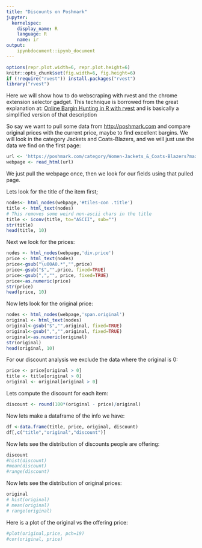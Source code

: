 ```yaml
---
title: "Discounts on Poshmark"
jupyter:
  kernelspec:
    display_name: R
    language: R
    name: ir
output:
    ipynbdocument::ipynb_document
---
```


```r
options(repr.plot.width=6, repr.plot.height=6)
knitr::opts_chunk$set(fig.width=6, fig.height=6)
if (!require("rvest")) install.packages("rvest")
library("rvest")
```

Here we will show how to do webscraping with rvest and the chrome extension selector gadget. This technique is borrowed from the great explanation at: [Online Bargin Hunting in R with rvest](https://jef.works/blog/2019/01/12/online-bargain-hunting-in-R-with-rvest/) and is basically a simplified version of that description

So say we want to pull some data from [http://poshmark.com](http://poshmark.com) and compare original prices with the current price, maybe to find excellent bargins. We will look in the category Jackets and Coats-Blazers, and we will just use the data we find on the first page: 

```r
url <- 'https://poshmark.com/category/Women-Jackets_&_Coats-Blazers?max_id=1'
webpage <- read_html(url)
```

We just pull the webpage once, then we look for our fields using that pulled page.

Lets look for the title of the item first;

```r
nodes<- html_nodes(webpage,'#tiles-con .title')
title <- html_text(nodes)
# This removes some weird non-ascii chars in the title
title <- iconv(title, to="ASCII", sub="")
str(title)
head(title, 10)
```

Next we look for the prices:

```r
nodes <- html_nodes(webpage,'div.price')
price <- html_text(nodes)
price<-gsub("\u00A0.*","",price)
price<-gsub("$","",price, fixed=TRUE)
price<-gsub(",","", price, fixed=TRUE)
price<-as.numeric(price)
str(price)
head(price, 10)
```

Now lets look for the original price:

```r
nodes <- html_nodes(webpage,'span.original')
original <- html_text(nodes)
original<-gsub("$","",original, fixed=TRUE)
original<-gsub(",","",original, fixed=TRUE)
original<-as.numeric(original)
str(original)
head(original, 10)
```
For our discount analysis we exclude the data where the original is 0:

```r
price <- price[original > 0]
title <- title[original > 0]
original <- original[original > 0]
```

Lets compute the discount for each item:

```r
discount <- round(100*(original - price)/original)
```

Now lets make a dataframe of the info we have:

```r
df <-data.frame(title, price, original, discount)
df[,c("title","original","discount")]
```

Now lets see the distribution of discounts people are offering:

```r
discount
#hist(discount)
#mean(discount)
#range(discount)
```

Now lets see the distribution of original prices:

```r
original
# hist(original)
# mean(original)
# range(original)
```

Here is a plot of the original vs the offering price:

```r
#plot(original,price, pch=19)
#cor(original, price)
```

